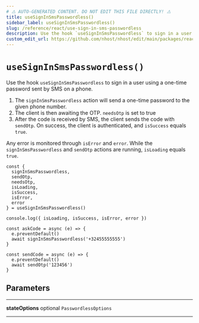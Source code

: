 ```yaml
---
# ⚠️ AUTO-GENERATED CONTENT. DO NOT EDIT THIS FILE DIRECTLY! ⚠️
title: useSignInSmsPasswordless()
sidebar_label: useSignInSmsPasswordless()
slug: /reference/react/use-sign-in-sms-passwordless
description: Use the hook `useSignInSmsPasswordless` to sign in a user using a one-time password sent by SMS on a phone.
custom_edit_url: https://github.com/nhost/nhost/edit/main/packages/react/src/useSignInSmsPasswordless.ts#L57
---
```


# `useSignInSmsPasswordless()`

Use the hook `useSignInSmsPasswordless` to sign in a user using a one-time password sent by SMS on a phone.

1. The `signInSmsPasswordless` action will send a one-time password to the given phone number.
2. The client is then awaiting the OTP. `needsOtp` is set to true
3. After the code is received by SMS, the client sends the code with `sendOtp`. On success, the client is authenticated, and `isSuccess` equals `true`.

Any error is monitored through `isError` and `error`. While the `signInSmsPasswordless` and `sendOtp` actions are running, `isLoading` equals `true`.

```tsx
const {
  signInSmsPasswordless,
  sendOtp,
  needsOtp,
  isLoading,
  isSuccess,
  isError,
  error
} = useSignInSmsPasswordless()

console.log({ isLoading, isSuccess, isError, error })

const askCode = async (e) => {
  e.preventDefault()
  await signInSmsPasswordless('+32455555555')
}

const sendCode = async (e) => {
  e.preventDefault()
  await sendOtp('123456')
}
```

## Parameters

---

**<span className="parameter-name">stateOptions</span>** <span className="optional-status">optional</span> `PasswordlessOptions`

---
